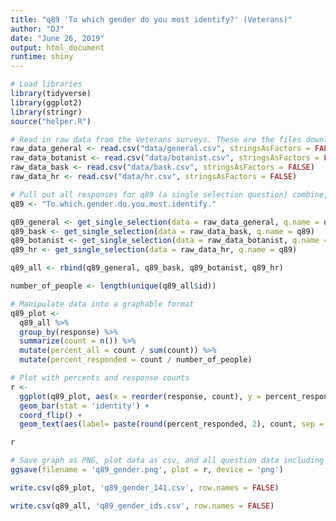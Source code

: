 ```yaml
---
title: "q89 'To which gender do you most identify?' (Veterans)"
author: "DJ"
date: "June 26, 2019"
output: html_document
runtime: shiny
---
```


```r
# Load libraries
library(tidyverse)
library(ggplot2)
library(stringr)
source("helper.R")
```

```r
# Read in raw data from the Veterans surveys. These are the files downloaded from survey monkey saved as a .csv
raw_data_general <- read.csv("data/general.csv", stringsAsFactors = FALSE)
raw_data_botanist <- read.csv("data/botanist.csv", stringsAsFactors = FALSE)
raw_data_bask <- read.csv("data/bask.csv", stringsAsFactors = FALSE)
raw_data_hr <- read.csv("data/hr.csv", stringsAsFactors = FALSE)
```

```r
# Pull out all responses for q89 (a single selection question) combine, then determine 'question n'
q89 <- "To.which.gender.do.you.most.identify."

q89_general <- get_single_selection(data = raw_data_general, q.name = q89)
q89_bask <- get_single_selection(data = raw_data_bask, q.name = q89)
q89_botanist <- get_single_selection(data = raw_data_botanist, q.name = q89)
q89_hr <- get_single_selection(data = raw_data_hr, q.name = q89)

q89_all <- rbind(q89_general, q89_bask, q89_botanist, q89_hr)

number_of_people <- length(unique(q89_all$id))
```

```r
# Manipulate data into a graphable format
q89_plot <- 
  q89_all %>%
  group_by(response) %>%
  summarize(count = n()) %>%
  mutate(percent_all = count / sum(count)) %>%
  mutate(percent_responded = count / number_of_people)

```

```r
# Plot with percents and response counts
r <- 
  ggplot(q89_plot, aes(x = reorder(response, count), y = percent_responded)) +
  geom_bar(stat = 'identity') +
  coord_flip() +
  geom_text(aes(label= paste(round(percent_responded, 2), count, sep = "***")))

r
```

```r
# Save graph as PNG, plot data as csv, and all question data including response IDs as csv (save question n and N at end of plot file as "_x.x")
ggsave(filename = 'q89_gender.png', plot = r, device = 'png')

write.csv(q89_plot, 'q89_gender_141.csv', row.names = FALSE)

write.csv(q89_all, 'q89_gender_ids.csv', row.names = FALSE)
```
